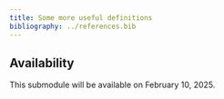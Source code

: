 ```yaml
---
title: Some more useful definitions
bibliography: ../references.bib
---
```


::: {.callout-caution}
## Availability

This submodule will be available on February 10, 2025.
:::